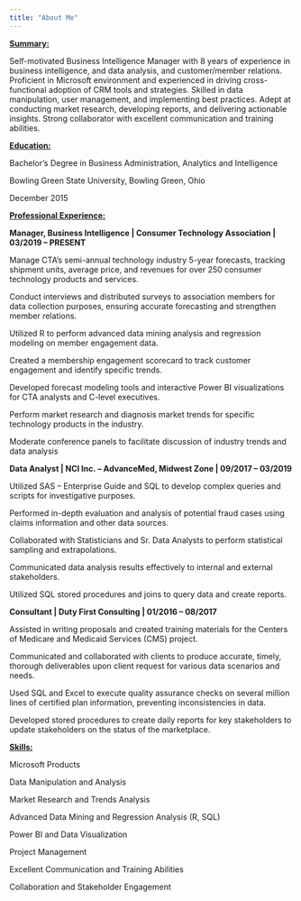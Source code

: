 ```yaml
---
title: "About Me"
---
```


[**Summary:**]{.underline}

Self-motivated Business Intelligence Manager with 8 years of experience in business intelligence, and data analysis, and customer/member relations. Proficient in Microsoft environment and experienced in driving cross-functional adoption of CRM tools and strategies. Skilled in data manipulation, user management, and implementing best practices. Adept at conducting market research, developing reports, and delivering actionable insights. Strong collaborator with excellent communication and training abilities.

[**Education:**]{.underline}

Bachelor's Degree in Business Administration, Analytics and Intelligence

Bowling Green State University, Bowling Green, Ohio

December 2015

[**Professional Experience:**]{.underline}

**Manager, Business Intelligence \| Consumer Technology Association \| 03/2019 -- PRESENT**

Manage CTA's semi-annual technology industry 5-year forecasts, tracking shipment units, average price, and revenues for over 250 consumer technology products and services.

Conduct interviews and distributed surveys to association members for data collection purposes, ensuring accurate forecasting and strengthen member relations.

Utilized R to perform advanced data mining analysis and regression modeling on member engagement data.

Created a membership engagement scorecard to track customer engagement and identify specific trends.

Developed forecast modeling tools and interactive Power BI visualizations for CTA analysts and C-level executives.

Perform market research and diagnosis market trends for specific technology products in the industry.

Moderate conference panels to facilitate discussion of industry trends and data analysis

**Data Analyst \| NCI Inc. -- AdvanceMed, Midwest Zone \| 09/2017 -- 03/2019**

Utilized SAS -- Enterprise Guide and SQL to develop complex queries and scripts for investigative purposes.

Performed in-depth evaluation and analysis of potential fraud cases using claims information and other data sources.

Collaborated with Statisticians and Sr. Data Analysts to perform statistical sampling and extrapolations.

Communicated data analysis results effectively to internal and external stakeholders.

Utilized SQL stored procedures and joins to query data and create reports.

**Consultant \| Duty First Consulting \| 01/2016 -- 08/2017**

Assisted in writing proposals and created training materials for the Centers of Medicare and Medicaid Services (CMS) project.

Communicated and collaborated with clients to produce accurate, timely, thorough deliverables upon client request for various data scenarios and needs.

Used SQL and Excel to execute quality assurance checks on several million lines of certified plan information, preventing inconsistencies in data.

Developed stored procedures to create daily reports for key stakeholders to update stakeholders on the status of the marketplace.

[**Skills:**]{.underline}

Microsoft Products

Data Manipulation and Analysis

Market Research and Trends Analysis

Advanced Data Mining and Regression Analysis (R, SQL)

Power BI and Data Visualization

Project Management

Excellent Communication and Training Abilities

Collaboration and Stakeholder Engagement
